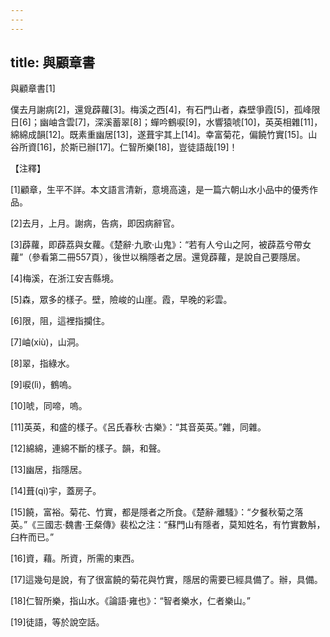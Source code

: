 ```yaml
---
---
---
```

title: 與顧章書
---




與顧章書[1]

僕去月謝病[2]，還覓薜蘿[3]。梅溪之西[4]，有石門山者，森壁爭霞[5]，孤峰限日[6]；幽岫含雲[7]，深溪蓄翠[8]；蟬吟鶴唳[9]，水響猿唬[10]，英英相雜[11]，綿綿成韻[12]。既素重幽居[13]，遂葺宇其上[14]。幸富菊花，偏饒竹實[15]。山谷所資[16]，於斯已辦[17]。仁智所樂[18]，豈徒語哉[19]！

【注釋】

[1]顧章，生平不詳。本文語言清新，意境高遠，是一篇六朝山水小品中的優秀作品。

[2]去月，上月。謝病，告病，即因病辭官。

[3]薜蘿，即薜荔與女蘿。《楚辭·九歌·山鬼》：“若有人兮山之阿，被薜荔兮帶女蘿”（參看第二冊557頁），後世以稱隱者之居。還覓薜蘿，是說自己要隱居。

[4]梅溪，在浙江安吉縣境。

[5]森，眾多的樣子。壁，險峻的山崖。霞，早晚的彩雲。

[6]限，阻，這裡指攔住。

[7]岫(xiù)，山洞。

[8]翠，指綠水。

[9]唳(lì)，鶴嗚。

[10]唬，同啼，嗚。

[11]英英，和盛的樣子。《呂氏春秋·古樂》：“其音英英。”雜，同雜。

[12]綿綿，連綿不斷的樣子。韻，和聲。

[13]幽居，指隱居。

[14]葺(qì)宇，蓋房子。

[15]饒，富裕。菊花、竹實，都是隱者之所食。《楚辭·離騷》：“夕餐秋菊之落英。”《三國志·魏書·王粲傳》裴松之注：“蘇門山有隱者，莫知姓名，有竹實數斛，臼杵而已。”

[16]資，藉。所資，所需的東西。

[17]這幾句是說，有了很富饒的菊花與竹實，隱居的需要已經具備了。辦，具備。

[18]仁智所樂，指山水。《論語·雍也》：“智者樂水，仁者樂山。”

[19]徒語，等於說空話。